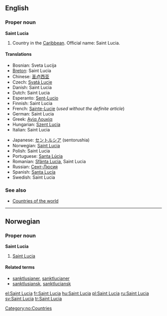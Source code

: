 ==English==

===Proper noun===
{{wikipedia}}
'''Saint Lucia'''

# Country in the [[Caribbean]]. Official name: Saint Lucia.

====Translations====
{{top}}
*Bosnian: Sveta Lucija {{f}}
*[[Breton]]: Saint Lucia
*Chinese: [[圣卢西亚]]
* Czech: [[Svatá Lucie]] {{f}}
*Danish: Saint Lucia
*Dutch: Saint Lucia
*Esperanto: [[Sent-Lucio]]
*Finnish: Saint Lucia
*French: [[Sainte-Lucie]] (''used without the definite article'')
*German: Saint Lucia
*Greek: [[Αγία Λουκία]]
*Hungarian: [[Szent Lucia]]
*Italian: Saint Lucia
{{mid}}
*Japanese: [[セントルシア]] (sentorushia)
*Norwegian: [[#Norwegian|Saint Lucia]]
*Polish: Saint Lucia
*Portuguese: [[Santa Lúcia]]
*Romanian: [[Sfânta Lucia]], Saint Lucia {{f}}
*Russian: [[Сент-Люсия]]
*Spanish: [[Santa Lucía]]
*Swedish: Saint Lucia
{{bottom}}

===See also===
*[[Wiktionary_Appendix:Countries of the world|Countries of the world]]

----

==Norwegian==

===Proper noun===
'''Saint Lucia'''

# [[#English|Saint Lucia]]

====Related terms====
*[[sanktlusianer]], [[sanktlucianer]]
*[[sanktlusiansk]], [[sanktluciansk]]

[[Category:no:Countries]]

[[el:Saint Lucia]]
[[fr:Saint Lucia]]
[[hu:Saint Lucia]]
[[pl:Saint Lucia]]
[[ru:Saint Lucia]]
[[sv:Saint Lucia]]
[[tr:Saint Lucia]]